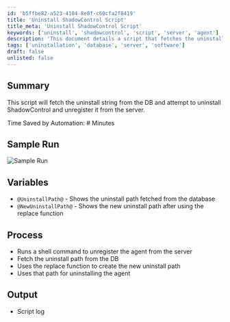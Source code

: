 ```yaml
---
id: 'b5ffbe82-a523-4104-8e8f-c60cfa2f8419'
title: 'Uninstall ShadowControl Script'
title_meta: 'Uninstall ShadowControl Script'
keywords: ['uninstall', 'shadowcontrol', 'script', 'server', 'agent']
description: 'This document details a script that fetches the uninstall string from the database to uninstall ShadowControl and unregister it from the server, streamlining the uninstallation process and saving time through automation.'
tags: ['uninstallation', 'database', 'server', 'software']
draft: false
unlisted: false
---
```

## Summary

This script will fetch the uninstall string from the DB and attempt to uninstall ShadowControl and unregister it from the server.

Time Saved by Automation: # Minutes

## Sample Run

![Sample Run](../../../static/img/ShadowControl-Uninstall-v2/image_1.png)

## Variables

- `@UninstallPath@` - Shows the uninstall path fetched from the database
- `@NewUninstallPath@` - Shows the new uninstall path after using the replace function

## Process

- Runs a shell command to unregister the agent from the server
- Fetch the uninstall path from the DB
- Uses the replace function to create the new uninstall path
- Uses that path for uninstalling the agent

## Output

- Script log











